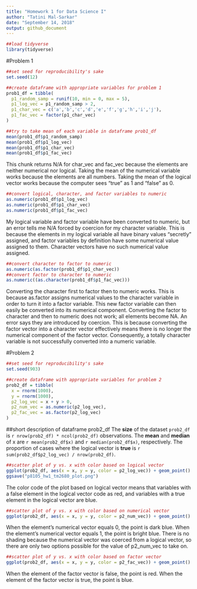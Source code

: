 ```yaml
---
title: "Homework 1 for Data Science I"
author: "Tatini Mal-Sarkar"
date: "September 14, 2018"
output: github_document
---
```


```r
##load tidyverse 
library(tidyverse)
```

#Problem 1
```r
##set seed for reproducibility's sake
set.seed(12)

##create dataframe with appropriate variables for problem 1
prob1_df = tibble(
  p1_random_samp = runif(10, min = 0, max = 5),
  p1_log_vec = p1_random_samp > 2,
  p1_char_vec = c('a','b','c','d','e','f','g','h','i','j'),
  p1_fac_vec = factor(p1_char_vec)
)

##try to take mean of each variable in dataframe prob1_df
mean(prob1_df$p1_random_samp)
mean(prob1_df$p1_log_vec)
mean(prob1_df$p1_char_vec)
mean(prob1_df$p1_fac_vec)
```

This chunk returns N/A for char_vec and fac_vec because the elements are neither numerical nor logical. Taking the mean of the numerical variable works because the elements are all numbers. Taking the mean of the logical vector works because the computer sees "true" as 1 and "false" as 0.

```r
##convert logical, character, and factor variables to numeric
as.numeric(prob1_df$p1_log_vec)
as.numeric(prob1_df$p1_char_vec)
as.numeric(prob1_df$p1_fac_vec)
```

My logical variable and factor variable have been converted to numeric, but an error tells me N/A forced by coercion for my character variable. This is because the elements in my logical variable all have binary values "secretly" assigned, and factor variables by definition have some numerical value assigned to them. Character vectors have no such numerical value assigned.

```r
##convert character to factor to numeric
as.numeric(as.factor(prob1_df$p1_char_vec))
##convert factor to character to numeric
as.numeric((as.character(prob1_df$p1_fac_vec)))
```

Converting the character first to factor then to numeric works. This is because as.factor assigns numerical values to the character variable in order to turn it into a factor variable. This new factor variable can then easily be converted into its numerical component. Converting the factor to character and then to numeric does not work; all elements become NA. An error says they are introduced by coercion. This is because converting the factor vector into a character vector effectively means there is no longer the numerical component of the factor vector. Consequently, a totally character variable is not successfully converted into a numeric variable.

#Problem 2
```r
##set seed for reproducibility's sake
set.seed(903)

##create dataframe with appropriate variables for problem 2
prob2_df = tibble(
  x = rnorm(1000),
  y = rnorm(1000),
  p2_log_vec = x + y > 0,
  p2_num_vec = as.numeric(p2_log_vec),
  p2_fac_vec = as.factor(p2_log_vec)
)
```

##short description of dataframe prob2_df
The **size** of the dataset `prob2_df` is `r nrow(prob2_df) * ncol(prob2_df)` observations.
The **mean** and **median** of x are `r mean(prob2_df$x)` and `r median(prob2_df$x)`, respectively.
The proportion of cases where the logical vector is **true** is `r sum(prob2_df$p2_log_vec) / nrow(prob2_df)`.

```r
##scatter plot of y vs. x with color based on logical vector
ggplot(prob2_df, aes(x = x, y = y, color = p2_log_vec)) + geom_point()
ggsave("p8105_hw1_tm2680_plot.png")
```

The color code of the plot based on logical vector means that variables with a false element in the logical vector code as red, and variables with a true element in the logical vector are blue.

```r
##scatter plot of y vs. x with color based on numerical vector
ggplot(prob2_df, aes(x = x, y = y, color = p2_num_vec)) + geom_point()
```

When the element's numerical vector equals 0, the point is dark blue. When the element's numerical vector equals 1, the point is bright blue. There is no shading because the numerical vector was coerced from a logical vector, so there are only two options possible for the value of p2_num_vec to take on.

```r
##scatter plot of y vs. x with color based on factor vector
ggplot(prob2_df, aes(x = x, y = y, color = p2_fac_vec)) + geom_point()
```

When the element of the factor vector is false, the point is red. When the element of the factor vector is true, the point is blue.